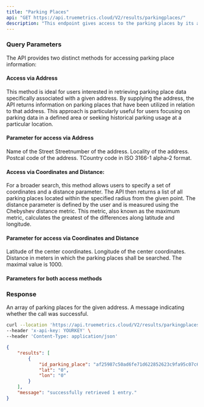 ```yaml
---
title: "Parking Places"
api: "GET https://api.truemetrics.cloud/V2/results/parkingplaces/"
description: "This endpoint gives access to the parking places by its address. "
---
```


### Query Parameters
The API provides two distinct methods for accessing parking place information:

#### Access via Address
This method is ideal for users interested in retrieving parking place data specifically associated with a given address. By supplying the address, the API returns information on parking places that have been utilized in relation to that address. This approach is particularly useful for users focusing on parking data in a defined area or seeking historical parking usage at a particular location.

#### Parameter for access via Address
<ParamField query="street" type="string" initialValue="my_street">
  Name of the Street
</ParamField>
<ParamField query="streetnumber" type="string" initialValue="80">
  Streetnumber of the address.
</ParamField>
<ParamField query="locality" type="string" initialValue= "Berlin">
  Locality of the address.
</ParamField>
<ParamField query="postalcode" type="string" initialValue= "12345">
  Postcal code of the address.
</ParamField>
<ParamField query="country" type="string" initialValue= "DE">
  TCountry code in ISO 3166-1 alpha-2 format.
</ParamField>

#### Access via Coordinates and Distance: 
For a broader search, this method allows users to specify a set of coordinates and a distance parameter. The API then returns a list of all parking places located within the specified radius from the given point. The distance parameter is defined by the user and is measured using the Chebyshev distance metric. This metric, also known as the maximum metric, calculates the greatest of the differences along latitude and longitude.

#### Parameter for access via Coordinates and Distance
<ParamField query="lat" type="float" initialValue= "1">
  Latitude of the center coordinates.
</ParamField>
<ParamField query="lon" type="float" initialValue= "1">
  Longitude of the center coordinates.
</ParamField>
<ParamField query="distance" type="float" initialValue= "1">
  Distance in meters in which the parking places shall be searched. The maximal value is 1000.
</ParamField>


#### Parameters for both access methods
<ParamField header="Content-Type" type="string" initialValue='application/json' >
</ParamField>
<ParamField header="x-api-key" type="string" initialValue='MSgcfnGu0p3E2KhFwTP3N5NSrCSXm54U6DI0PW51' >
</ParamField>

### Response

<ResponseField name="results" type="array">
  An array of parking places for the given address.
</ResponseField>

<ResponseField name="message" type="string">
  A message indicating whether the call was successful.
</ResponseField>

<RequestExample>

```bash Example Request
curl --location 'https://api.truemetrics.cloud/V2/results/parkingplaces?street=my_street&streetnumber=80&locality=Berlin&postalcode=12345&country=DE' \
--header 'x-api-key: YOURKEY' \
--header 'Content-Type: application/json'
```

</RequestExample>

<ResponseExample>

```json Response
{
    "results": [
        {
            "id_parking_place": "af25987c50ad6fe71d622852623c9fa95c07c6a72651470b0b4ffc62dc4c8801",
            "lat": "0",
            "lon": "0"
        }
    ],
    "message": "successfully retrieved 1 entry."
}
```

</ResponseExample>

